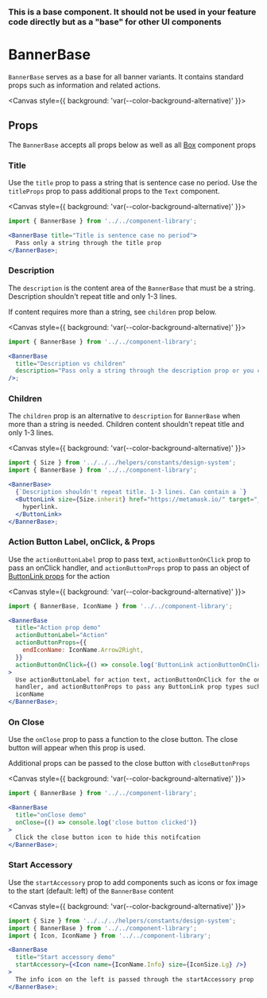 
### This is a base component. It should not be used in your feature code directly but as a "base" for other UI components

# BannerBase

`BannerBase` serves as a base for all banner variants. It contains standard props such as information and related actions.

<Canvas style={{ background: 'var(--color-background-alternative)' }}>
  <Story id="components-componentlibrary-bannerbase--default-story" />
</Canvas>

## Props

The `BannerBase` accepts all props below as well as all [Box](/docs/components-ui-box--default-story#props) component props

<ArgsTable of={BannerBase} />

### Title

Use the `title` prop to pass a string that is sentence case no period. Use the `titleProps` prop to pass additional props to the `Text` component.

<Canvas style={{ background: 'var(--color-background-alternative)' }}>
  <Story id="components-componentlibrary-bannerbase--title" />
</Canvas>

```jsx
import { BannerBase } from '../../component-library';

<BannerBase title="Title is sentence case no period">
  Pass only a string through the title prop
</BannerBase>;
```

### Description

The `description` is the content area of the `BannerBase` that must be a string. Description shouldn't repeat title and only 1-3 lines.

If content requires more than a string, see `children` prop below.

<Canvas style={{ background: 'var(--color-background-alternative)' }}>
  <Story id="components-componentlibrary-bannerbase--description" />
</Canvas>

```jsx
import { BannerBase } from '../../component-library';

<BannerBase
  title="Description vs children"
  description="Pass only a string through the description prop or you can use children if the contents require more"
/>;
```

### Children

The `children` prop is an alternative to `description` for `BannerBase` when more than a string is needed. Children content shouldn't repeat title and only 1-3 lines.

<Canvas style={{ background: 'var(--color-background-alternative)' }}>
  <Story id="components-componentlibrary-bannerbase--children" />
</Canvas>

```jsx
import { Size } from '../../../helpers/constants/design-system';
import { BannerBase } from '../../component-library';

<BannerBase>
  {`Description shouldn't repeat title. 1-3 lines. Can contain a `}
  <ButtonLink size={Size.inherit} href="https://metamask.io/" target="_blank">
    hyperlink.
  </ButtonLink>
</BannerBase>;
```

### Action Button Label, onClick, & Props

Use the `actionButtonLabel` prop to pass text, `actionButtonOnClick` prop to pass an onClick handler, and `actionButtonProps` prop to pass an object of [ButtonLink props](/docs/components-componentlibrary-buttonlink--default-story) for the action

<Canvas style={{ background: 'var(--color-background-alternative)' }}>
  <Story id="components-componentlibrary-bannerbase--action-button" />
</Canvas>

```jsx
import { BannerBase, IconName } from '../../component-library';

<BannerBase
  title="Action prop demo"
  actionButtonLabel="Action"
  actionButtonProps={{
    endIconName: IconName.Arrow2Right,
  }}
  actionButtonOnClick={() => console.log('ButtonLink actionButtonOnClick demo')}
>
  Use actionButtonLabel for action text, actionButtonOnClick for the onClick
  handler, and actionButtonProps to pass any ButtonLink prop types such as
  iconName
</BannerBase>;
```

### On Close

Use the `onClose` prop to pass a function to the close button. The close button will appear when this prop is used.

Additional props can be passed to the close button with `closeButtonProps`

<Canvas style={{ background: 'var(--color-background-alternative)' }}>
  <Story id="components-componentlibrary-bannerbase--on-close" />
</Canvas>

```jsx
import { BannerBase } from '../../component-library';

<BannerBase
  title="onClose demo"
  onClose={() => console.log('close button clicked')}
>
  Click the close button icon to hide this notifcation
</BannerBase>;
```

### Start Accessory

Use the `startAccessory` prop to add components such as icons or fox image to the start (default: left) of the `BannerBase` content

<Canvas style={{ background: 'var(--color-background-alternative)' }}>
  <Story id="components-componentlibrary-bannerbase--start-accessory" />
</Canvas>

```jsx
import { Size } from '../../../helpers/constants/design-system';
import { BannerBase } from '../../component-library';
import { Icon, IconName } from '../../component-library';

<BannerBase
  title="Start accessory demo"
  startAccessory={<Icon name={IconName.Info} size={IconSize.Lg} />}
>
  The info icon on the left is passed through the startAccessory prop
</BannerBase>;
```
